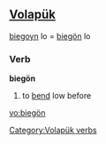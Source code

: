 ==[[Volapük]]==

[[biegoyn]] lo = [[biegön]] lo

===Verb===
'''biegön'''

# to [[bend]] low before

[[Category:Volapük verbs]]

[[vo:biegön]]